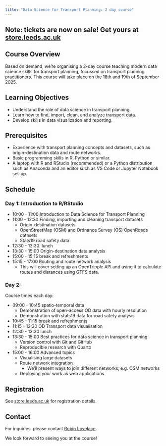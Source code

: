 ```yaml
---
title: "Data Science for Transport Planning: 2 day course"
---
```


<!-- https://store.leeds.ac.uk/product-catalogue/environment/transport-studies/short-courses/0925dstp2-data-science-for-transport-planning -->
## Note: tickets are now on sale! Get yours at [store.leeds.ac.uk](https://store.leeds.ac.uk/conferences-and-events/environment/institute-of-transport-studies/0925dstp2-data-science-for-transport-planning) {-}

## Course Overview

Based on demand, we're organising a 2-day course teaching modern data science skills for transport planning, focussed on transport planning practitioners.
This course will take place on the 18th and 19th of September 2025.

## Learning Objectives

- Understand the role of data science in transport planning.
- Learn how to find, import, clean, and analyze transport data.
- Develop skills in data visualization and reporting.

## Prerequisites

- Experience with transport planning concepts and datasets, such as origin-destination data and route networks.
- Basic programming skills in R, Python or similar.
- A laptop with R and RStudio (recommended) or a Python distribution such as Anaconda and an editor such as VS Code or Jupyter Notebook set-up.

## Schedule

### Day 1: Introduction to R/RStudio

- 10:00 - 11:00 Introduction to Data Science for Transport Planning
- 11:00 - 12:30 Finding, importing and cleaning transport datasets
    - Origin-destination datasets
    - OpenStreetMap (OSM) and Ordnance Survey (OS) OpenRoads datasets
    - Stats19 road safety data
- 12:30 - 13:30: lunch
- 13:30 - 15:00 Origin-destination data analysis
- 15:00 - 15:15 break and refreshments
- 15:15 - 17:00 Routing and route network analysis
  - This will cover setting up an OpenTripple API and using it to calculate routes and distances using GTFS data.

### Day 2:

Course times each day:

- 09:00 - 10:45 spatio-temporal data
  - Demonstration of open-access OD data with hourly resolution
  - Demonstration with stats19 data for road safety analysis
- 10:45 - 11:15 break and refreshments
- 11:15 - 12:30 OD Transport data visualisation
- 12:30 - 13:30 lunch
- 13:30 - 15:00 Best practices for data science in transport planning
  - Version control with Git and GitHub
  - Reproducible research with Quarto
- 15:00 - 16:00 Advanced topics
  - Visualising large datasets
  - Route network integration
      - We'll present ways to join different networks, e.g. OSM networks
  - Deploying your work as web applications

## Registration

See [store.leeds.ac.uk](https://store.leeds.ac.uk/conferences-and-events/environment/institute-of-transport-studies/0925dstp2-data-science-for-transport-planning) for registration details.

## Contact

For inquiries, please contact [Robin Lovelace](https://environment.leeds.ac.uk/transport/staff/953/professor-robin-lovelace).

We look forward to seeing you at the course!